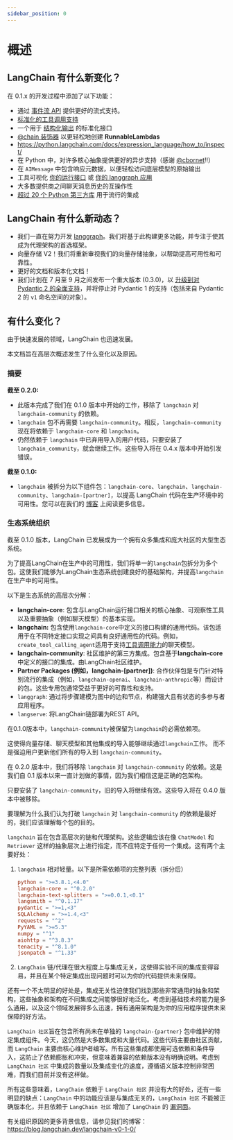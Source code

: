 ```yaml
---
sidebar_position: 0
---
```


# 概述

## LangChain 有什么新变化？

在 0.1.x 的开发过程中添加了以下功能：

- 通过 [事件流 API](https://python.langchain.com/docs/expression_language/streaming/#using-stream-events) 提供更好的流式支持。
- [标准化的工具调用支持](https://blog.langchain.dev/tool-calling-with-langchain/)
- 一个用于 [结构化输出](https://github.com/langchain-ai/langchain/discussions/18154) 的标准化接口
- [@chain 装饰器](https://python.langchain.com/docs/expression_language/how_to/decorator/) 以更轻松地创建 **RunnableLambdas**
- https://python.langchain.com/docs/expression_language/how_to/inspect/
- 在 Python 中，对许多核心抽象提供更好的异步支持（感谢 [@cbornet](https://github.com/cbornet)!!）
- 在 `AIMessage` 中包含响应元数据，以便轻松访问底层模型的原始输出
- 工具可视化 [你的运行接口](https://python.langchain.com/docs/expression_language/how_to/inspect/) 或 [你的 langgraph 应用](https://github.com/langchain-ai/langgraph/blob/main/examples/visualization.ipynb)
- 大多数提供商之间聊天消息历史的互操作性
- [超过 20 个 Python 第三方库](https://python.langchain.com/docs/integrations/platforms/) 用于流行的集成


## LangChain 有什么新动态？

- 我们一直在努力开发 [langgraph](https://langchain-ai.github.io/langgraph/)。我们将基于此构建更多功能，并专注于使其成为代理架构的首选框架。
- 向量存储 V2！我们将重新审视我们的向量存储抽象，以帮助提高可用性和可靠性。
- 更好的文档和版本化文档！
- 我们计划在 7 月至 9 月之间发布一个重大版本 (0.3.0)，以 [升级到对 Pydantic 2 的全面支持](https://github.com/langchain-ai/langchain/discussions/19339)，并将停止对 Pydantic 1 的支持（包括来自 Pydantic 2 的 `v1` 命名空间的对象）。

## 有什么变化？

由于快速发展的领域，LangChain 也迅速发展。

本文档旨在高层次概述发生了什么变化以及原因。

### 摘要

**截至 0.2.0:**

- 此版本完成了我们在 0.1.0 版本中开始的工作，移除了 `langchain` 对 `langchain-community` 的依赖。
- `langchain` 包不再需要 `langchain-community`。相反，`langchain-community` 现在将依赖于 `langchain-core` 和 `langchain`。
- 仍然依赖于 `langchain` 中已弃用导入的用户代码，只要安装了 `langchain_community`，就会继续工作。这些导入将在 0.4.x 版本中开始引发错误。

**截至 0.1.0:**

- `langchain` 被拆分为以下组件包：`langchain-core`、`langchain`、`langchain-community`、`langchain-[partner]`，以提高 LangChain 代码在生产环境中的可用性。您可以在我们的 [博客](https://blog.langchain.dev/langchain-v0-1-0/) 上阅读更多信息。

### 生态系统组织

截至 0.1.0 版本，LangChain 已发展成为一个拥有众多集成和庞大社区的大型生态系统。

为了提高LangChain在生产中的可用性，我们将单一的`langchain`包拆分为多个包。这使我们能够为LangChain生态系统创建良好的基础架构，并提高`langchain`在生产中的可用性。

以下是生态系统的高层次分解：

- **langchain-core**: 包含与LangChain运行接口相关的核心抽象、可观察性工具以及重要抽象（例如聊天模型）的基本实现。
- **langchain:** 包含使用`langchain-core`中定义的接口构建的通用代码。该包适用于在不同特定接口实现之间具有良好通用性的代码。例如，`create_tool_calling_agent`适用于支持[工具调用能力](https://blog.langchain.dev/tool-calling-with-langchain/)的聊天模型。
- **langchain-community**: 社区维护的第三方集成。包含基于**langchain-core**中定义的接口的集成。由LangChain社区维护。
- **Partner Packages (例如，langchain-[partner])**: 合作伙伴包是专门针对特别流行的集成（例如，`langchain-openai`、`langchain-anthropic`等）而设计的包。这些专用包通常受益于更好的可靠性和支持。
- `langgraph`: 通过将步骤建模为图中的边和节点，构建强大且有状态的多参与者应用程序。
- `langserve`: 将LangChain链部署为REST API。


在0.1.0版本中，`langchain-community`被保留为`langchain`的必需依赖项。

这使得向量存储、聊天模型和其他集成的导入能够继续通过`langchain`工作。
而不是强迫用户更新他们所有的导入到 `langchain-community`。

在 0.2.0 版本中，我们将移除 `langchain` 对 `langchain-community` 的依赖。这是我们自 0.1 版本以来一直计划做的事情，因为我们相信这是正确的包架构。

只要安装了 `langchain-community`，旧的导入将继续有效。这些导入将在 0.4.0 版本中被移除。

要理解为什么我们认为打破 `langchain` 对 `langchain-community` 的依赖是最好的，我们应该理解每个包的目的。

`langchain` 旨在包含高层次的链和代理架构。这些逻辑应该在像 `ChatModel` 和 `Retriever` 这样的抽象层次上进行指定，而不应特定于任何一个集成。这有两个主要好处：

1. `langchain` 相对轻量。以下是所需依赖项的完整列表（拆分后）

    ```toml
    python = ">=3.8.1,<4.0"
    langchain-core = "^0.2.0"
    langchain-text-splitters = ">=0.0.1,<0.1"
    langsmith = "^0.1.17"
    pydantic = ">=1,<3"
    SQLAlchemy = ">=1.4,<3"
    requests = "^2"
    PyYAML = ">=5.3"
    numpy = "^1"
    aiohttp = "^3.8.3"
    tenacity = "^8.1.0"
    jsonpatch = "^1.33"
    ```

2. `LangChain` 链/代理在很大程度上与集成无关，这使得实验不同的集成变得容易，并且在某个特定集成出现问题时可以为你的代码提供未来保障。

还有一个不太明显的好处是，集成无关性迫使我们找到那些非常通用的抽象和架构，这些抽象和架构在不同集成之间能够很好地泛化。考虑到基础技术的能力是多么通用，以及这个领域发展得多么迅速，拥有通用架构是为你的应用程序提供未来保障的好方法。

`LangChain 社区`旨在包含所有尚未在单独的 `langchain-{partner}` 包中维护的特定集成组件。今天，这仍然是大多数集成和大量代码。这些代码主要由社区贡献，而 `LangChain` 主要由核心维护者编写。所有这些集成都使用可选依赖和条件导入，这防止了依赖膨胀和冲突，但意味着兼容的依赖版本没有明确说明。考虑到 `LangChain 社区` 中集成的数量以及集成变化的速度，遵循语义版本控制非常困难，而我们目前并没有这样做。

所有这些意味着，`LangChain` 依赖于 `LangChain 社区` 并没有大的好处，还有一些明显的缺点：`LangChain` 中的功能应该是与集成无关的，`LangChain 社区` 不能被正确版本化，并且依赖于 `LangChain 社区` 增加了 `LangChain` 的 [漏洞面](https://github.com/langchain-ai/langchain/discussions/19083)。

有关组织原因的更多背景信息，请参见我们的博客：https://blog.langchain.dev/langchain-v0-1-0/
